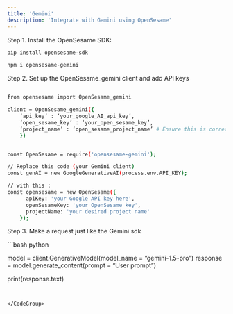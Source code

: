```yaml
---
title: 'Gemini'
description: 'Integrate with Gemini using OpenSesame'
---
```


Step 1. Install the OpenSesame SDK:

<CodeGroup>

```bash python 
pip install opensesame-sdk
```
```bash Javascript 
npm i opensesame-gemini
```

</CodeGroup>

Step 2. Set up the OpenSesame_gemini client and add API keys

<CodeGroup>

```bash python 

from opensesame import OpenSesame_gemini

client = OpenSesame_gemini({
    ‘api_key’ : ‘your_google_AI_api_key’,
    ‘open_sesame_key’ : ‘your_open_sesame_key’,
    ‘project_name’ : ‘open_sesame_project_name’ # Ensure this is correct
    })

```
```bash Javascript 

const OpenSesame = require('opensesame-gemini');

// Replace this code (your Gemini client)
const genAI = new GoogleGenerativeAI(process.env.API_KEY);

// with this :
const opensesame = new OpenSesame({
      apiKey: 'your Google API key here',
      openSesameKey: 'your OpenSesame key',
      projectName: 'your desired project name'
    });

```

</CodeGroup>

Step 3. Make a request just like the Gemini sdk

<CodeGroup>
```bash python 

model = client.GenerativeModel(model_name = “gemini-1.5-pro”)
response = model.generate_content(prompt = “User prompt”)


print(response.text)

```


</CodeGroup>